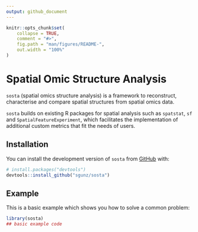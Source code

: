 ```yaml
---
output: github_document
---
```


<!-- README.md is generated from README.Rmd. Please edit that file -->

```r
knitr::opts_chunk$set(
    collapse = TRUE,
    comment = "#>",
    fig.path = "man/figures/README-",
    out.width = "100%"
)
```

# Spatial Omic Structure Analysis

<!-- badges: start -->
<!-- badges: end -->

`sosta` (spatial omics structure analysis) is a framework to reconstruct, characterise and compare spatial structures from spatial omics data.

`sosta` builds on existing R packages for spatial analysis such as `spatstat`, `sf` and `SpatialFeatureExperiment`, which facilitates the implementation of additional custom metrics that fit the needs of users.

## Installation

You can install the development version of `sosta` from [GitHub](https://github.com/) with:

``` r
# install.packages("devtools")
devtools::install_github("sgunz/sosta")
```

## Example

This is a basic example which shows you how to solve a common problem:

```r
library(sosta)
## basic example code
```

